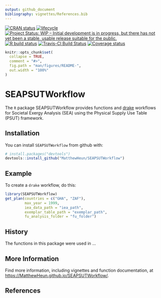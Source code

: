 ```yaml
---
output: github_document
bibliography: vignettes/References.bib
---
```


<!-- README.md is generated from README.Rmd. Please edit README.Rmd. -->

<!-- badges: start -->
[![CRAN status](https://www.r-pkg.org/badges/version/SEAPSUTWorkflow)](https://cran.r-project.org/package=SEAPSUTWorkflow)
[![lifecycle](https://img.shields.io/badge/lifecycle-experimental-orange.svg)](https://www.tidyverse.org/lifecycle/#experimental)
[![Project Status: WIP – Initial development is in progress, but there has not yet been a stable, usable release suitable for the public.](https://www.repostatus.org/badges/latest/wip.svg)](https://www.repostatus.org/#wip)
[![R build status](https://github.com/MatthewHeun/SEAPSUTWorkflow/workflows/check-master-develop/badge.svg)](https://github.com/MatthewHeun/SEAPSUTWorkflow/actions)
[![Travis-CI Build Status](https://travis-ci.org/MatthewHeun/SEAPSUTWorkflow.svg?branch=master)](https://travis-ci.org/MatthewHeun/SEAPSUTWorkflow)
[![Coverage status](https://codecov.io/gh/MatthewHeun/SEAPSUTWorkflow/branch/master/graph/badge.svg)](https://codecov.io/github/MatthewHeun/SEAPSUTWorkflow?branch=master)
<!-- badges: end -->


```r
knitr::opts_chunk$set(
  collapse = TRUE,
  comment = "#>",
  fig.path = "man/figures/README-",
  out.width = "100%"
)
```


# SEAPSUTWorkflow

The `R` package SEAPSUTWorkflow provides functions and [drake](https://github.com/ropensci/drake) workflows for 
Societal Exergy Analysis (SEA) using the Physical Supply Use Table (PSUT) framework.


## Installation

<!-- You can install the released version of SEAPSUTWorkflow from [CRAN](https://CRAN.R-project.org) with: -->

<!-- ``` r -->
<!-- install.packages("SEAPSUTWorkflow") -->
<!-- ``` -->

<!-- And the development version from [GitHub](https://github.com/) with: -->
You can install `SEAPSUTWorkflow` from github with:

``` r
# install.packages("devtools")
devtools::install_github("MatthewHeun/SEAPSUTWorkflow")
```


## Example

To create a `drake` workflow, do this:

```r
library(SEAPSUTWorkflow)
get_plan(countries = c("GHA", "ZAF"),
         max_year = 1999,
         iea_data_path = "iea_path",
         exemplar_table_path = "exemplar_path",
         fu_analysis_folder = "fu_folder")
```

## History

The functions in this package were used in ...
<!-- [Heun et al. [-@Heun:2018]](https://doi.org/10.1016/j.apenergy.2018.05.109). -->


## More Information

Find more information, including vignettes and function documentation, at 
<https://MatthewHeun.github.io/SEAPSUTWorkflow/>.


## References

